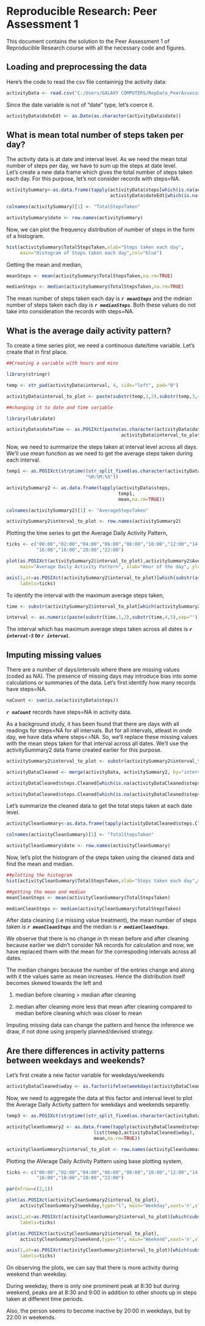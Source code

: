 # Reproducible Research: Peer Assessment 1

This document contains the solution to the Peer Assessment 1 of Reproducible Research course with all the necessary code and figures.

## Loading and preprocessing the data

Here's the code to read the csv file containinjg the activity data:
```r
activityData <- read.csv("C:/Users/GALAXY COMPUTERS/RepData_PeerAssessment1/activity/activity.csv")
```
Since the date variable is not of "date" type, let's coerce it.
```r
activityData$dateEdt <- as.Date(as.character(activityData$date))
```

## What is mean total number of steps taken per day?

The activity data is at date and interval level. As we need the mean total number of steps per day, we have to sum up the steps at date level.  
Let's create a new data frame which gives the total number of steps taken each day. For this purpose, let's not consider records with steps=NA.
```r
activitySummary<-as.data.frame(tapply(activityData$steps[which(is.na(activityData$steps)==FALSE)],
                                      activityData$dateEdt[which(is.na(activityData$steps)==FALSE)],sum))

colnames(activitySummary)[1] <- "TotalStepsTaken"

activitySummary$date <- row.names(activitySummary)
```
Now, we can plot the frequency distribution of number of steps in the form of a histogram.
```r
hist(activitySummary$TotalStepsTaken,xlab="Steps taken each day",
     main="Histogram of Steps taken each day",col="blue")
```

Getting the mean and median,
```r
meanSteps <- mean(activitySummary$TotalStepsTaken,na.rm=TRUE)

medianSteps <- median(activitySummary$TotalStepsTaken,na.rm=TRUE)
```
The mean number of steps taken each day is <b>*`r meanSteps`*</b> and the mdeian number of steps taken each day is <b>*`r medianSteps`*</b>. Both these values do not take into consideration the records with steps=NA.

## What is the average daily activity pattern?

To create a time series plot, we need a continuous date/time variable. Let's create that in first place.
```r
##Creating a variable with hours and mins

library(stringr)

temp <- str_pad(activityData$interval, 4, side="left", pad="0")

activityData$interval_to_plot <- paste(substr(temp,1,2),substr(temp,3,4),sep=":")

##changing it to date and time variable

library(lubridate)

activityData$dateTime <- as.POSIXct(paste(as.character(activityData$dateEdt),
                                          activityData$interval_to_plot,sep=" "))

```

Now, we need to summarize the steps taken at interval level across all days. We'll use mean function as we need to get the average steps taken during each interval.
```r
temp1 <- as.POSIXct(strptime((str_split_fixed(as.character(activityData$dateTime), " ", 2)[,2]),
                             "%H:%M:%S"))

activitySummary2 <- as.data.frame(tapply(activityData$steps,
                                         temp1,
                                         mean,na.rm=TRUE))

colnames(activitySummary2)[1] <- "AverageStepsTaken"

activitySummary2$interval_to_plot <- row.names(activitySummary2)
```

Plotting the time series to get the Average Daily Activity Pattern,
```r
ticks <- c("00:00","02:00","04:00","06:00","08:00","10:00","12:00","14:00",
           "16:00","18:00","20:00","22:00")

plot(as.POSIXct(activitySummary2$interval_to_plot),activitySummary2$AverageStepsTaken,type="l",
     main="Average Daily Activity Pattern", xlab="Hour of the day", ylab="Average Steps Taken",xaxt='n')

axis(1,at=as.POSIXct(activitySummary2$interval_to_plot)[which(substr(as.POSIXct(activitySummary2$interval_to_plot),12,16) %in% ticks)],
     labels=ticks)
```

To identify the interval with the maximum average steps taken,
```r
time <- substr(activitySummary2$interval_to_plot[which(activitySummary2$AverageStepsTaken==max(activitySummary2$AverageStepsTaken))],12,16)

interval <- as.numeric(paste(substr(time,1,2),substr(time,4,5),sep=""))
```
The interval which has maximum average steps taken across all dates is <b>*`r interval-5` to `r interval`*</b>.

## Imputing missing values

There are a number of days/intervals where there are missing values
(coded as NA). The presence of missing days may introduce bias into some
calculations or summaries of the data.
Let's first identify how many records have steps=NA.
```r
naCount <- sum(is.na(activityData$steps))
```
<b>*`r naCount`*</b> records have steps=NA in activity data.

As a background study, it has been found that there are days with all readings for steps=NA for all intervals. But for all intervals, atleast in onde day, we have data where steps<>NA. 
So, we'll replace these missing values with the mean steps taken for that interval across all dates. We'll use the activitySummary2 data frame created earlier for this purpose.
```r
activitySummary2$interval_to_plot <- substr(activitySummary2$interval_to_plot,12,16)

activityDataCleaned <- merge(activityData, activitySummary2, by="interval_to_plot", all.x=TRUE)

activityDataCleaned$steps.Cleaned[which(is.na(activityDataCleaned$steps)==TRUE)] <- activityDataCleaned$AverageStepsTaken[which(is.na(activityDataCleaned$steps)==TRUE)]

activityDataCleaned$steps.Cleaned[which(is.na(activityDataCleaned$steps)==FALSE)] <- activityDataCleaned$steps[which(is.na(activityDataCleaned$steps)==FALSE)]

```
Let's summarize the cleaned data to get the total steps taken at each date level.
```r
activityCleanSummary<-as.data.frame(tapply(activityDataCleaned$steps.Cleaned,activityData$dateEdt,sum))

colnames(activityCleanSummary)[1] <- "TotalStepsTaken"

activityCleanSummary$date <- row.names(activityCleanSummary)
```

Now, let's plot the histogram of the steps taken using the cleaned data and find the mean and median.

```r
##plotting the histogram
hist(activityCleanSummary$TotalStepsTaken,xlab="Steps taken each day",main="Histogram of Steps taken each day",col="blue")

##getting the mean and median
meanCleanSteps <- mean(activityCleanSummary$TotalStepsTaken)

medianCleanSteps <- median(activityCleanSummary$TotalStepsTaken)
```

After data cleaning (i.e missing value treatment), the mean number of steps taken is <b>*`r meanCleanSteps`*</b> and the median is <b>*`r medianCleanSteps`*</b>. 

We observe that there is no change in th mean before and after cleaning because earlier we didn't consider NA records for calculation and now, we have replaced thwm with the mean for the correspoding intervals across all dates. 

The median changes because the number of the entries change and along with it the values same as mean increases. Hence the distribution itself becomes skewed towards the left and 

1. median before cleaning > median after cleaning

2. median after cleaning more less that mean after cleaning compared to median before cleaning which was closer to mean

Imputing missing data can change the pattern and hence the inference we draw, if not done using properly planned/devised strategy.

## Are there differences in activity patterns between weekdays and weekends?

Let's first create a new factor variable for weekdays/weekends
```r
activityDataCleaned$wday <- as.factor(ifelse(weekdays(activityDataCleaned$dateEdt,abbreviate=TRUE) %in% c("Sat","Sun"),"weekend","weekday"))
```

Now, we need to aggregate the data at this factor and interval level to plot the Average Daily Activity pattern for weekdays and weekends separetly.
```r
temp3 <- as.POSIXct(strptime((str_split_fixed(as.character(activityDataCleaned$dateTime), " ", 2)[,2]), "%H:%M:%S"))

activityCleanSummary2 <- as.data.frame(tapply(activityDataCleaned$steps.Cleaned,
                                list(temp3,activityDataCleaned$wday),
                                mean,na.rm=TRUE))

activityCleanSummary2$interval_to_plot <- row.names(activityCleanSummary2)
```

Plotting the AVerage Daily Activity Pattern using base plotting system,
```r
ticks <- c("00:00","02:00","04:00","06:00","08:00","10:00","12:00","14:00",
           "16:00","18:00","20:00","22:00")

par(mfrow=c(2,1))

plot(as.POSIXct(activityCleanSummary2$interval_to_plot),
     activityCleanSummary2$weekday,type="l", main="Weekday",xaxt='n',xlab="Hour of the day",ylab="Average Steps Taken")

axis(1,at=as.POSIXct(activityCleanSummary2$interval_to_plot)[which(substr(as.POSIXct(activityCleanSummary2$interval_to_plot),12,16) %in% ticks)],
     labels=ticks)

plot(as.POSIXct(activityCleanSummary2$interval_to_plot),
     activityCleanSummary2$weekend,type="l", main="Weekend",xaxt='n',xlab="Hour of the day",ylab="Average Steps Taken")

axis(1,at=as.POSIXct(activityCleanSummary2$interval_to_plot)[which(substr(as.POSIXct(activityCleanSummary2$interval_to_plot),12,16) %in% ticks)],
     labels=ticks)

```
On observing the plots, we can say that there is more activity during weekend than weekday. 

During weekday, there is only one prominent peak at 8:30 but during weekend, peaks are at 8:30 and 9:00 in addition to other shoots up in steps taken at different time periods.

Also, the person seems to become inactive by 20:00 in weekdays, but by 22:00 in weekends.